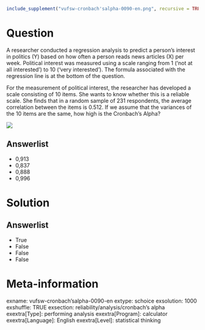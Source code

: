 ```r
include_supplement("vufsw-cronbach'salpha-0090-en.png", recursive = TRUE)
```

Question
========
A researcher conducted a regression analysis to predict a person's
interest in politics (Y) based on how often a person reads news articles
(X) per week. Political interest was measured using a scale ranging from
1 ('not at all interested') to 10 ('very interested'). The formula
associated with the regression line is at the bottom of the question.  
  
For the measurement of political interest, the researcher has developed
a scale consisting of 10 items. She wants to know whether this is a
reliable scale. She finds that in a random sample of 231 respondents,
the average correlation between the items is 0.512. If we assume that
the variances of the 10 items are the same, how high is the Cronbach's
Alpha?   
  
![](vufsw-cronbach'salpha-0090-en.png)

Answerlist
----------
* 0,913
* 0,837
* 0,888
* 0,996

Solution
========










Answerlist
----------
* True
* False
* False
* False

Meta-information
================
exname: vufsw-cronbach'salpha-0090-en
extype: schoice
exsolution: 1000
exshuffle: TRUE
exsection: reliability/analysis/cronbach's alpha
exextra[Type]: performing analysis
exextra[Program]: calculator
exextra[Language]: English
exextra[Level]: statistical thinking


